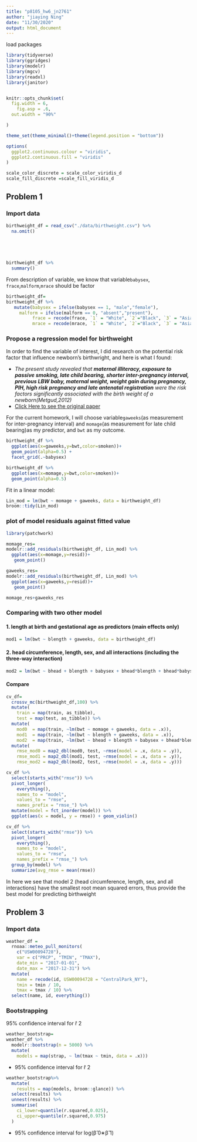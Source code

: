 ```yaml
---
title: "p8105_hw6_jn2761"
author: "jiaying Ning"
date: "11/30/2020"
output: html_document
---
```


load packages
```r
library(tidyverse)
library(ggridges)
library(modelr)
library(mgcv)
library(readxl)
library(janitor)


knitr::opts_chunk$set(
  fig.width = 6,
    fig.asp = .6,
  out.width = "90%"

)

theme_set(theme_minimal()+theme(legend.position = "bottom"))

options(
  ggplot2.continuous.colour = "viridis",
  ggplot2.continuous.fill = "viridis"
)

scale_color_discrete = scale_color_viridis_d
scale_fill_discrete =scale_fill_viridis_d
```

## Problem 1

### Import data
```r
birthweight_df = read_csv("./data/birthweight.csv") %>%
  na.omit() 


  
  
```
```r
birthweight_df %>%
  summary()
```

From description of variable, we know that variable`babysex`, `frace`,`malform`,`mrace` should be factor
```r
birthweight_df=
birthweight_df %>%
   mutate(babysex = ifelse(babysex == 1, "male","female"),
     malform = ifelse(malform == 0, "absent","present"),
          frace = recode(frace, `1` = "White", `2`="Black", `3` = "Asian", `4` = "Puerto Rican", `8` = "Other", `9` = "Unknown"),
          mrace = recode(mrace, `1` = "White", `2`="Black", `3` = "Asian", `4` = "Puerto Rican", `8` = "Other"))
```


### Propose a regression model for birthweight

In order to find the variable of interest, I did research on the potential risk factor that influence newborn's birthwright, and here is what I found:

- *The present study revealed that* ***maternal illiteracy, exposure to passive smoking, late child bearing, shorter inter-pregnancy interval, previous LBW baby, maternal weight, weight gain during pregnancy, PIH, high risk pregnancy and late antenatal registration*** *were the risk factors significantly associated with the birth weight of a newborn(Metgud,2012)* 
- [Click Here to see the original paper](https://www.ncbi.nlm.nih.gov/pmc/articles/PMC3390317/#)

For the current homework, I will choose variable`gaweeks`(as measurement for inter-pregnancy interval) and `momage`(as measurement for late child bearing)as my predictor, and `bwt` as my outcome.



```r
birthweight_df %>%
  ggplot(aes(x=gaweeks,y=bwt,color=smoken))+
  geom_point(alpha=0.5) +
  facet_grid(.~babysex)

birthweight_df %>%
  ggplot(aes(x=momage,y=bwt,color=smoken))+
  geom_point(alpha=0.5) 
```

Fit in a linear model:
```r
Lin_mod = lm(bwt ~ momage + gaweeks, data = birthweight_df)
broom::tidy(Lin_mod)


```

### plot of model residuals against fitted value
```r

library(patchwork)

momage_res=
modelr::add_residuals(birthweight_df, Lin_mod) %>%
  ggplot(aes(x=momage,y=resid))+
   geom_point() 

gaweeks_res=
modelr::add_residuals(birthweight_df, Lin_mod) %>%
  ggplot(aes(x=gaweeks,y=resid))+
   geom_point() 

momage_res+gaweeks_res
```

### Comparing with two other model

#### 1. length at birth and gestational age as predictors (main effects only)

```r

mod1 = lm(bwt ~ blength + gaweeks, data = birthweight_df)

```


#### 2. head circumference, length, sex, and all interactions (including the three-way interaction) 

```r

mod2 = lm(bwt ~ bhead + blength + babysex + bhead*blength + bhead*babysex + blength*babysex + bhead*blength*babysex, data = birthweight_df)

```

#### Compare

```r
cv_df=
  crossv_mc(birthweight_df,100) %>%
  mutate(
    train = map(train, as_tibble),
    test = map(test, as_tibble)) %>% 
  mutate(
    mod0  = map(train, ~lm(bwt ~ momage + gaweeks, data = .x)),
    mod1  = map(train, ~lm(bwt ~ blength + gaweeks, data = .x)),
    mod2  = map(train, ~lm(bwt ~ bhead + blength + babysex + bhead*blength + bhead*babysex + blength*babysex + bhead*blength*babysex, data = .x))) %>% 
  mutate(
    rmse_mod0 = map2_dbl(mod0, test, ~rmse(model = .x, data = .y)),
    rmse_mod1 = map2_dbl(mod1, test, ~rmse(model = .x, data = .y)),
    rmse_mod2 = map2_dbl(mod2, test, ~rmse(model = .x, data = .y)))
```

```r
cv_df %>% 
  select(starts_with("rmse")) %>% 
  pivot_longer(
    everything(),
    names_to = "model", 
    values_to = "rmse",
    names_prefix = "rmse_") %>% 
  mutate(model = fct_inorder(model)) %>% 
  ggplot(aes(x = model, y = rmse)) + geom_violin()
```


```r
cv_df %>% 
  select(starts_with("rmse")) %>% 
  pivot_longer(
    everything(),
    names_to = "model", 
    values_to = "rmse",
    names_prefix = "rmse_") %>%
  group_by(model) %>%
  summarize(avg_rmse = mean(rmse))
```


In here we see that model 2 (head circumference, length, sex, and all interactions) have the smallest root mean squared errors, thus provide the best model for predicting birthweight


## Problem 3

### Import data
```r
weather_df = 
  rnoaa::meteo_pull_monitors(
    c("USW00094728"),
    var = c("PRCP", "TMIN", "TMAX"), 
    date_min = "2017-01-01",
    date_max = "2017-12-31") %>%
  mutate(
    name = recode(id, USW00094728 = "CentralPark_NY"),
    tmin = tmin / 10,
    tmax = tmax / 10) %>%
  select(name, id, everything())
```

### Bootstrapping 

95% confidence interval for r̂ 2 

```r
weather_bootstrap=
weather_df %>% 
  modelr::bootstrap(n = 5000) %>% 
  mutate(
    models = map(strap, ~ lm(tmax ~ tmin, data = .x)))

```


- 95% confidence interval for r̂ 2 


```r
weather_bootstrap%>%
  mutate(
    results = map(models, broom::glance)) %>% 
  select(results) %>% 
  unnest(results) %>%
  summarise(
    ci_lower=quantile(r.squared,0.025),
    ci_upper=quantile(r.squared,0.975)
  )
```


- 95% confidence interval for log(β̂ 0∗β̂ 1)






